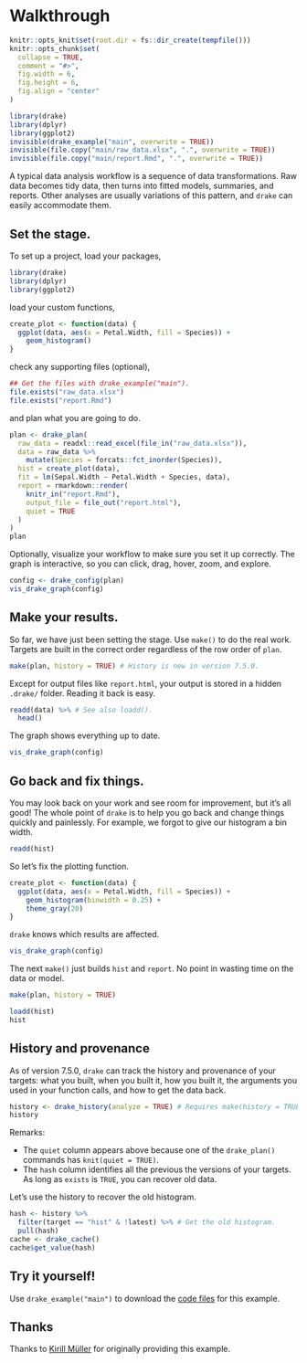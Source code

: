 # Walkthrough {#walkthrough}

```r
knitr::opts_knit$set(root.dir = fs::dir_create(tempfile()))
knitr::opts_chunk$set(
  collapse = TRUE,
  comment = "#>",
  fig.width = 6,
  fig.height = 6,
  fig.align = "center"
)
```

```r
library(drake)
library(dplyr)
library(ggplot2)
invisible(drake_example("main", overwrite = TRUE))
invisible(file.copy("main/raw_data.xlsx", ".", overwrite = TRUE))
invisible(file.copy("main/report.Rmd", ".", overwrite = TRUE))
```

A typical data analysis workflow is a sequence of data transformations. Raw data becomes tidy data, then turns into fitted models, summaries, and reports. Other analyses are usually variations of this pattern, and `drake` can easily accommodate them.

## Set the stage.

To set up a project, load your packages,

```r
library(drake)
library(dplyr)
library(ggplot2)
```

load your custom functions,

```r
create_plot <- function(data) {
  ggplot(data, aes(x = Petal.Width, fill = Species)) +
    geom_histogram()
}
```

check any supporting files (optional),

```r
## Get the files with drake_example("main").
file.exists("raw_data.xlsx")
file.exists("report.Rmd")
```

and plan what you are going to do.

```r
plan <- drake_plan(
  raw_data = readxl::read_excel(file_in("raw_data.xlsx")),
  data = raw_data %>%
    mutate(Species = forcats::fct_inorder(Species)),
  hist = create_plot(data),
  fit = lm(Sepal.Width ~ Petal.Width + Species, data),
  report = rmarkdown::render(
    knitr_in("report.Rmd"),
    output_file = file_out("report.html"),
    quiet = TRUE
  )
)
plan
```

Optionally, visualize your workflow to make sure you set it up correctly. The graph is interactive, so you can click, drag, hover, zoom, and explore.

```r
config <- drake_config(plan)
vis_drake_graph(config)
```

## Make your results.

So far, we have just been setting the stage. Use `make()` to do the real work. Targets are built in the correct order regardless of the row order of `plan`.

```r
make(plan, history = TRUE) # History is new in version 7.5.0.
```

Except for output files like `report.html`, your output is stored in a hidden `.drake/` folder. Reading it back is easy.

```r
readd(data) %>% # See also loadd().
  head()
```

The graph shows everything up to date.

```r
vis_drake_graph(config)
```

## Go back and fix things.

You may look back on your work and see room for improvement, but it's all good! The whole point of `drake` is to help you go back and change things quickly and painlessly. For example, we forgot to give our histogram a bin width.

```r
readd(hist)
```

So let's fix the plotting function.

```r
create_plot <- function(data) {
  ggplot(data, aes(x = Petal.Width, fill = Species)) +
    geom_histogram(binwidth = 0.25) +
    theme_gray(20)
}
```

`drake` knows which results are affected.

```r
vis_drake_graph(config)
```

The next `make()` just builds `hist` and `report`. No point in wasting time on the data or model.

```r
make(plan, history = TRUE)
```

```r
loadd(hist)
hist
```

## History and provenance

As of version 7.5.0, `drake` can track the history and provenance of your targets:
what you built, when you built it, how you built it, the arguments you
used in your function calls, and how to get the data back.

```r
history <- drake_history(analyze = TRUE) # Requires make(history = TRUE)
history
```

Remarks:

- The `quiet` column appears above because one of the `drake_plan()` commands has `knit(quiet = TRUE)`.
- The `hash` column identifies all the previous the versions of your targets. As long as `exists` is `TRUE`, you can recover old data.

Let's use the history to recover the old histogram.

```r
hash <- history %>%
  filter(target == "hist" & !latest) %>% # Get the old histogram.
  pull(hash)
cache <- drake_cache()
cache$get_value(hash)
```

## Try it yourself!

Use `drake_example("main")` to download the [code files](#projects) for this example.

## Thanks

Thanks to [Kirill Müller](https://github.com/krlmlr) for originally providing this example.
